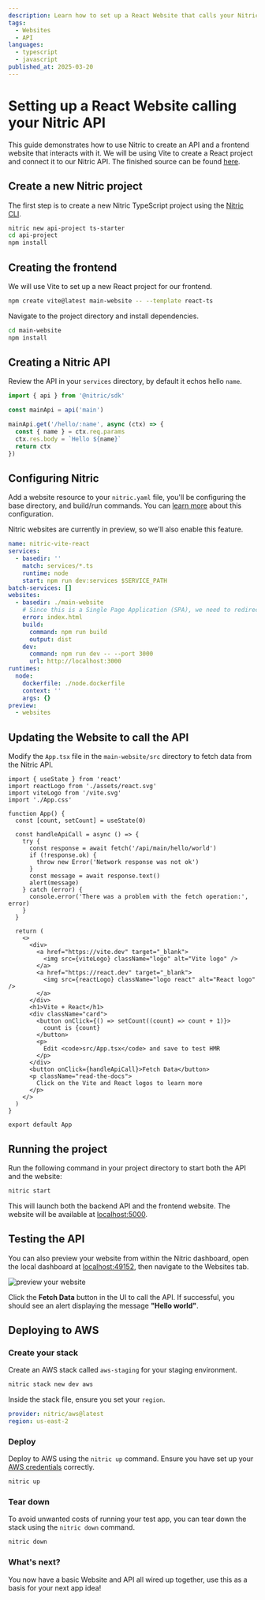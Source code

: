```yaml
---
description: Learn how to set up a React Website that calls your Nitric API
tags:
  - Websites
  - API
languages:
  - typescript
  - javascript
published_at: 2025-03-20
---
```


# Setting up a React Website calling your Nitric API

This guide demonstrates how to use Nitric to create an API and a frontend website that interacts with it. We will be using Vite to create a React project and connect it to our Nitric API. The finished source can be found [here](https://github.com/nitrictech/examples/tree/main/v1/nitric-vite-react).

## Create a new Nitric project

The first step is to create a new Nitric TypeScript project using the [Nitric CLI](/reference/cli).

```bash
nitric new api-project ts-starter
cd api-project
npm install
```

## Creating the frontend

We will use Vite to set up a new React project for our frontend.

```bash
npm create vite@latest main-website -- --template react-ts
```

Navigate to the project directory and install dependencies.

```bash
cd main-website
npm install
```

## Creating a Nitric API

Review the API in your `services` directory, by default it echos hello `name`.

```ts title: services/api.ts
import { api } from '@nitric/sdk'

const mainApi = api('main')

mainApi.get('/hello/:name', async (ctx) => {
  const { name } = ctx.req.params
  ctx.res.body = `Hello ${name}`
  return ctx
})
```

## Configuring Nitric

Add a website resource to your `nitric.yaml` file, you'll be configuring the base directory, and build/run commands. You can [learn more](https://nitric.io/docs/websites) about this configuration.

<Note>
  Nitric websites are currently in preview, so we'll also enable this feature.
</Note>

```yaml title: nitric.yaml
name: nitric-vite-react
services:
  - basedir: ''
    match: services/*.ts
    runtime: node
    start: npm run dev:services $SERVICE_PATH
batch-services: []
websites:
  - basedir: ./main-website
    # Since this is a Single Page Application (SPA), we need to redirect all requests to the index.html file.
    error: index.html
    build:
      command: npm run build
      output: dist
    dev:
      command: npm run dev -- --port 3000
      url: http://localhost:3000
runtimes:
  node:
    dockerfile: ./node.dockerfile
    context: ''
    args: {}
preview:
  - websites
```

## Updating the Website to call the API

Modify the `App.tsx` file in the `main-website/src` directory to fetch data from the Nitric API.

```tsx title: main-website/src/App.tsx
import { useState } from 'react'
import reactLogo from './assets/react.svg'
import viteLogo from '/vite.svg'
import './App.css'

function App() {
  const [count, setCount] = useState(0)

  const handleApiCall = async () => {
    try {
      const response = await fetch('/api/main/hello/world')
      if (!response.ok) {
        throw new Error('Network response was not ok')
      }
      const message = await response.text()
      alert(message)
    } catch (error) {
      console.error('There was a problem with the fetch operation:', error)
    }
  }

  return (
    <>
      <div>
        <a href="https://vite.dev" target="_blank">
          <img src={viteLogo} className="logo" alt="Vite logo" />
        </a>
        <a href="https://react.dev" target="_blank">
          <img src={reactLogo} className="logo react" alt="React logo" />
        </a>
      </div>
      <h1>Vite + React</h1>
      <div className="card">
        <button onClick={() => setCount((count) => count + 1)}>
          count is {count}
        </button>
        <p>
          Edit <code>src/App.tsx</code> and save to test HMR
        </p>
      </div>
      <button onClick={handleApiCall}>Fetch Data</button>
      <p className="read-the-docs">
        Click on the Vite and React logos to learn more
      </p>
    </>
  )
}

export default App
```

## Running the project

Run the following command in your project directory to start both the API and the website:

```bash
nitric start
```

This will launch both the backend API and the frontend website. The website will be available at [localhost:5000](http://localhost:5000).

## Testing the API

You can also preview your website from within the Nitric dashboard, open the local dashboard at <a target="_blank" href="http://localhost:49152">localhost:49152</a>, then navigate to the Websites tab.

![preview your website](/docs/images/guides/websites-vite-react/preview.png)

Click the **Fetch Data** button in the UI to call the API. If successful, you should see an alert displaying the message **"Hello world"**.

## Deploying to AWS

### Create your stack

Create an AWS stack called `aws-staging` for your staging environment.

```bash
nitric stack new dev aws
```

Inside the stack file, ensure you set your `region`.

```yaml title:nitric.dev.yaml
provider: nitric/aws@latest
region: us-east-2
```

### Deploy

Deploy to AWS using the `nitric up` command. Ensure you have set up your [AWS credentials](/providers/pulumi/aws#usage) correctly.

```bash
nitric up
```

### Tear down

To avoid unwanted costs of running your test app, you can tear down the stack using the `nitric down` command.

```bash
nitric down
```

### What's next?

You now have a basic Website and API all wired up together, use this as a basis for your next app idea!
